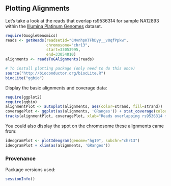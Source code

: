 <!-- R Markdown Documentation, DO NOT EDIT THE PLAIN MARKDOWN VERSION OF THIS FILE -->

<!-- Copyright 2014 Google Inc. All rights reserved. -->

<!-- Licensed under the Apache License, Version 2.0 (the "License"); -->
<!-- you may not use this file except in compliance with the License. -->
<!-- You may obtain a copy of the License at -->

<!--     http://www.apache.org/licenses/LICENSE-2.0 -->

<!-- Unless required by applicable law or agreed to in writing, software -->
<!-- distributed under the License is distributed on an "AS IS" BASIS, -->
<!-- WITHOUT WARRANTIES OR CONDITIONS OF ANY KIND, either express or implied. -->
<!-- See the License for the specific language governing permissions and -->
<!-- limitations under the License. -->

Plotting Alignments
-------------------

Let's take a look at the reads that overlap rs9536314 for sample NA12893 within the [Illumina Platinum Genomes](https://cloud.google.com/genomics/data/platinum-genomes) dataset.
```r
require(GoogleGenomics)
reads <- getReads(readsetId="CMvnhpKTFhDyy__v0qfPpkw",
                  chromosome="chr13",
                  start=33053995,
                  end=33054010)
alignments <- readsToGAlignments(reads)
```

```r
# To install plotting package (only need to do this once)
source("http://bioconductor.org/biocLite.R")
biocLite("ggbio")
```

Display the basic alignments and coverage data:
```r
require(ggplot2)
require(ggbio)
alignmentPlot <- autoplot(alignments, aes(color=strand, fill=strand))
coveragePlot <- ggplot(as(alignments, 'GRanges')) + stat_coverage(color="gray40", fill="skyblue")
tracks(alignmentPlot, coveragePlot, xlab="Reads overlapping rs9536314 for NA12893")
```

You could also display the spot on the chromosome these alignments came from:
```r
ideogramPlot <- plotIdeogram(genome="hg19", subchr="chr13")
ideogramPlot + xlim(as(alignments, 'GRanges'))
```

### Provenance
Package versions used:
```r
sessionInfo()
```
